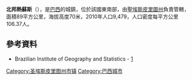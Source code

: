 {{coord|21|06|50|S|41|40|19|W|scale:30000|display=title}}

'''北邦熱蘇斯'''（{{lang-pt|Bom Jesus do Norte}}），是[[巴西|巴西]]的城鎮，位於該國東南部，由[[聖埃斯皮里圖州|聖埃斯皮里圖州]]負責管轄，面積89平方公里，海拔高度70米，2010年人口9,479，人口密度每平方公里106.37人。

==參考資料==
* Brazilian Institute of Geography and Statistics - [https://web.archive.org/web/20080611095922/http://www.ibge.gov.br/cidadesat/default.php]

{{Brazil-geo-stub}}
{{聖埃斯皮里圖州市鎮}}
[[Category:圣埃斯皮里图州市镇|Category:圣埃斯皮里图州市镇]]
[[Category:巴西城市|Category:巴西城市]]